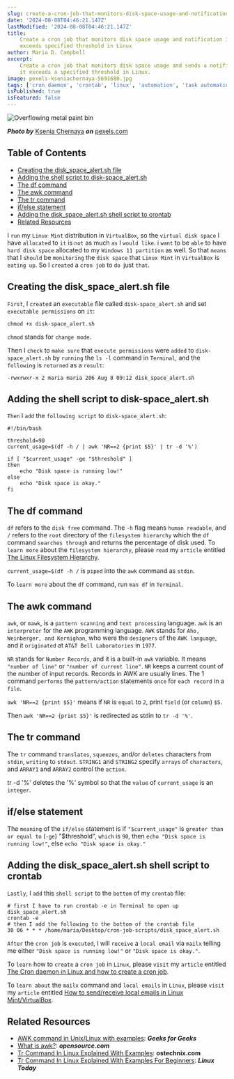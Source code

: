 ```yaml
---
slug: create-a-cron-job-that-monitors-disk-space-usage-and-notification-if-it-exceeds-specified-threshold-in-linux
date: '2024-08-08T04:46:21.147Z'
lastModified: '2024-08-08T04:46:21.147Z'
title:
    Create a cron job that monitors disk space usage and notification if it
    exceeds specified threshold in Linux
author: Maria D. Campbell
excerpt:
    Create a cron job that monitors disk space usage and sends a notification if
    it exceeds a specified threshold in Linux.
image: pexels-kseniachernaya-5691680.jpg
tags: ['cron daemon', 'crontab', 'linux', 'automation', 'task automation']
isPublished: true
isFeatured: false
---
```


![Overflowing metal paint bin](pexels-kseniachernaya-5691680.jpg)

**_Photo by_** [Ksenia Chernaya](https://www.pexels.com/@kseniachernaya/)
**_on_**
[pexels.com](https://www.pexels.com/photo/dirty-metal-bucket-against-white-background-5691680/)

## Table of Contents

-   [Creating the disk_space_alert.sh file](#creating-the-disk-space-alertsh-file)
-   [Adding the shell script to disk-space_alert.sh](#adding-the-shell-script-to-disk-space-alertsh)
-   [The df command](#the-df-command)
-   [The awk command](#the-awk-command)
-   [The tr command](#the-tr-command)
-   [if/else statement](#if-else-statement)
-   [Adding the disk_space_alert.sh shell script to crontab](#adding-the-disk-space-alertsh-shell-script-to-crontab)
-   [Related Resources](#related-resources)

I `run` my `Linux Mint` distribution in `VirtualBox`, so the
`virtual disk space` I have `allocated` to `it` is `not` as much `as` I
`would like`. i `want` to be `able` to have `hard disk space` allocated to my
`Windows 11 partition` as well. So that `means` that I `should` be `monitoring`
the `disk space` that `Linux Mint` in `VirtualBox` is `eating up`. So I
`created` a `cron job` to `do `just `that`.

## Creating the disk_space_alert.sh file

`First`, I `created` an `executable` file called `disk-space_alert.sh` and set
`executable permissions` on `it`:

```shell
chmod +x disk-space_alert.sh
```

`chmod` stands for `change mode`.

Then I `check` to `make sure` that `execute permissions` were `added` to
`disk-space_alert.sh` by `running` the `ls -l` command in `Terminal`, and the
`following` is `returned` as a `result`:

```shell
-rwxrwxr-x 2 maria maria 206 Aug 8 09:12 disk_space_alert.sh
```

## Adding the shell script to disk-space_alert.sh

`Then` I `add` the `following script` to `disk-space_alert.sh`:

```shell
#!/bin/bash

threshold=90
current_usage=$(df -h / | awk 'NR==2 {print $5}' | tr -d '%')

if [ "$current_usage" -ge "$threshold" ]
then
    echo "Disk space is running low!"
else
    echo "Disk space is okay."
fi
```

## The df command

`df` refers to the `disk free` command. The `-h` flag means `human readable`,
and `/` refers to the `root` directory of the `filesystem hierarchy` which the
`df` command `searches through` and returns the percentage of disk used. To
`learn more` about the `filesystem hierarchy`, please `read` my `article`
entitled
[The Linux Filesystem Hierarchy](http://localhost:3000/blog/the-linux-filesystem-hierarchy).

`current_usage=$(df -h /` is `piped` into the `awk` command as `stdin`.

To `learn more` about the `df` command, run `man df` in `Terminal`.

## The awk command

`awk`, or `mawk`, is a `pattern scanning` and `text processing` language. `awk`
is an `interpreter` for the `AWK` programming language. `AWK` stands for
`Aho, Weinberger, and Kernighan`, who were the `designers` of the
`AWK language`, and it `originated` at `AT&T Bell Laboratories` in `1977`.

`NR` stands for `Number Records`, and it is a built-in `awk` variable. It means
`"number of line"` or `"number of current line"`. `NR` keeps a current count of
the number of input records. Records in AWK are usually lines. The 1 command
`performs` the `pattern/action` statements `once` for `each record` in a `file`.

`awk 'NR==2 {print $5}'` means if `NR` is `equal` to `2`, print `field` (or
`column`) `$5`.

Then `awk 'NR==2 {print $5}'` is redirected as stdin to `tr -d '%'`.

## The tr command

The `tr` command `translates`, `squeezes`, and/or `deletes` characters from
`stdin`, `writing` to `stdout`. `STRING1` and `STRING2` specify `arrays` of
`characters`, and `ARRAY1` and `ARRAY2` control the `action`.

tr -d '%' deletes the '%' symbol so that the `value` of `current_usage` is an
`integer`.

## if/else statement

The `meaning` of the `if/else` statement is if `"$current_usage"` is
`greater than or equal to` (`-ge`) "$threshold", `which` is `90`, then
`echo "Disk space is running low!"`, else `echo "Disk space is okay."`

## Adding the disk_space_alert.sh shell script to crontab

`Lastly`, I `add` this `shell script` to the `bottom` of my `crontab` file:

```shell
# first I have to run crontab -e in Terminal to open up disk_space_alert.sh
crontab -e
# then I add the following to the bottom of the crontab file
30 06 * * * /home/maria/Desktop/cron-job-scripts/disk_space_alert.sh
```

`After` the `cron job` is `executed`, I will `receive` a `local email` via
`mailx` telling me either `"Disk space is running low!"` or
`"Disk space is okay."`.

To `learn` how to `create` a `cron job` in `Linux`, please `visit` my `article`
entitled
[The Cron daemon in Linux and how to create a cron job](/blog/the-cron-daemon-in-linux-and-how-to-create-a-cron-job).

To `learn about` the `mailx` command and `local emails` in `Linux`, please
`visit` my `article` entitled
[How to send/receive local emails in Linux Mint/VirtualBox](http://localhost:3000/blog/how-to-sendreceive-local-emails-in-linux-mintvirtualbox).

## Related Resources

-   [AWK command in Unix/Linux with examples](https://www.geeksforgeeks.org/awk-command-unixlinux-examples/):
    **_Geeks for Geeks_**
-   [What is awk?](https://opensource.com/resources/what-awk):
    **_opensource.com_**
-   [Tr Command In Linux Explained With Examples](https://ostechnix.com/tr-command-linux/):
    **ostechnix.com**
-   [Tr Command In Linux Explained With Examples For Beginners](https://www.linuxtoday.com/developer/tr-command-in-linux-explained-with-examples-for-beginners/):
    **_Linux Today_**
